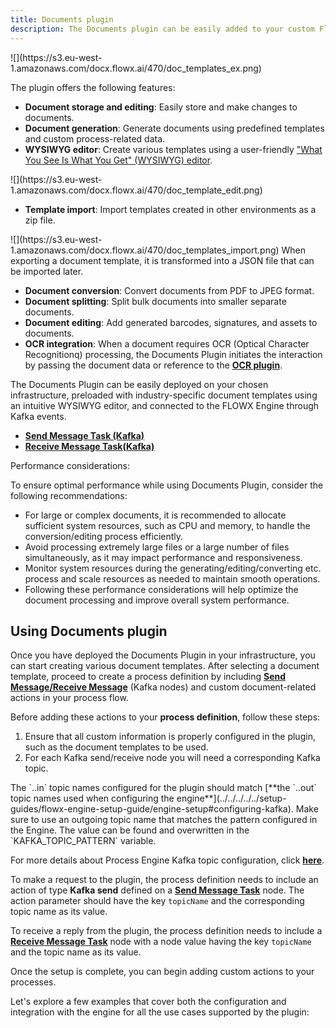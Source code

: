 ```yaml
---
title: Documents plugin
description: The Documents plugin can be easily added to your custom FlowX.AI deployment to enhance the core platform capabilities with functionality specific to document handling.
---
```


<Frame>
![](https://s3.eu-west-1.amazonaws.com/docx.flowx.ai/470/doc_templates_ex.png)
</Frame>

The plugin offers the following features:

* **Document storage and editing**: Easily store and make changes to documents.
* **Document generation**: Generate documents using predefined templates and custom process-related data.
* **WYSIWYG editor**: Create various templates using a user-friendly ["What You See Is What You Get" (WYSIWYG) editor](../../wysiwyg).

<Frame>
![](https://s3.eu-west-1.amazonaws.com/docx.flowx.ai/470/doc_template_edit.png)
</Frame>

* **Template import**: Import templates created in other environments as a zip file.

<Frame>
![](https://s3.eu-west-1.amazonaws.com/docx.flowx.ai/470/doc_templates_import.png)
</Frame>

<Warning>
When exporting a document template, it is transformed into a JSON file that can be imported later.
</Warning>

* **Document conversion**: Convert documents from PDF to JPEG format.
* **Document splitting**: Split bulk documents into smaller separate documents.
* **Document editing**: Add generated barcodes, signatures, and assets to documents.
* **OCR integration**: When a document requires OCR (Optical Character Recognitionq) processing, the Documents Plugin initiates the interaction by passing the document data or reference to the [**OCR plugin**](../ocr-plugin).

The Documents Plugin can be easily deployed on your chosen infrastructure, preloaded with industry-specific document templates using an intuitive WYSIWYG editor, and connected to the FLOWX Engine through Kafka events.

* [**Send Message Task (Kafka)**](../../../../building-blocks/node/message-send-received-task-node#message-send-task)
* [**Receive Message Task(Kafka)**](../../../../building-blocks/node/message-send-received-task-node#message-receive-task)


<Info>
Performance considerations:

To ensure optimal performance while using Documents Plugin, consider the following recommendations:

* For large or complex documents, it is recommended to allocate sufficient system resources, such as CPU and memory, to handle the conversion/editing process efficiently.
* Avoid processing extremely large files or a large number of files simultaneously, as it may impact performance and responsiveness.
* Monitor system resources during the generating/editing/converting etc. process and scale resources as needed to maintain smooth operations.
* Following these performance considerations will help optimize the document processing and improve overall system performance.
</Info>

## Using Documents plugin

Once you have deployed the Documents Plugin in your infrastructure, you can start creating various document templates. After selecting a document template, proceed to create a process definition by including [**Send Message/Receive Message**](../../../../building-blocks/node/message-send-received-task-node) (Kafka nodes) and custom document-related actions in your process flow.

Before adding these actions to your **process definition**, follow these steps:

1. Ensure that all custom information is properly configured in the plugin, such as the document templates to be used.
2. For each Kafka send/receive node you will need a corresponding Kafka topic.

<Check>
The `..in` topic names configured for the plugin should match [**the `..out` topic  names used when configuring the engine**](../../../../../setup-guides/flowx-engine-setup-guide/engine-setup#configuring-kafka). Make sure to use an outgoing topic name that matches the pattern configured in the Engine. The value can be found and overwritten in the `KAFKA_TOPIC_PATTERN` variable. 

For more details about Process Engine Kafka topic configuration, click [**here**](../../../../../setup-guides/flowx-engine-setup-guide/engine-setup#configuring-kafka).

To make a request to the plugin, the process definition needs to include an action of type **Kafka send** defined on a [**Send Message Task**](../../../../building-blocks/node/message-send-received-task-node#message-send-task) node. The action parameter should have the key `topicName` and the corresponding topic name as its value.

To receive a reply from the plugin, the process definition needs to include a [**Receive Message Task**](../../../../building-blocks/node/message-send-received-task-node#message-receive-task) node with a node value having the key `topicName` and the topic name as its value.
</Check>

Once the setup is complete, you can begin adding custom actions to your processes.

Let's explore a few examples that cover both the configuration and integration with the engine for all the use cases supported by the plugin:


<CardGroup>
  <Card title="Generating documents based on templates" href="generating-from-html-templates" icon="file"/>
  <Card title="Uploading a new document" href="uploading-a-new-document" icon ="upload" />
  <Card title="Converting documents to different formats" href="converting-documents-to-different-formats" icon = "files"  />
  <Card title="Splitting a document" href="splitting-a-document" icon = "scissors" />
  <Card title="Deleting a file" href="deleting-a-file" icon="trash" />
  <Card title="Getting URLs to documents" href="getting-urls-to-documents" icon="link" />
  <Card title="Listing stored documents" href="listing-stored-files" icon ="list" />
</CardGroup>
